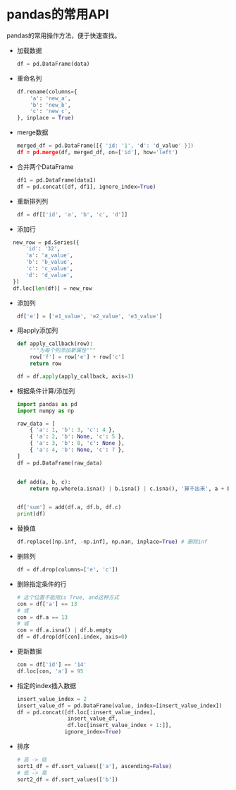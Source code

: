 # pandas的常用API

pandas的常用操作方法，便于快速查找。

* 加载数据
  ```python
  df = pd.DataFrame(data)
  ```

* 重命名列
  ```python
  df.rename(columns={
      'a': 'new_a',
      'b': 'new_b',
      'c': 'new_c',
  }, inplace = True)
  ```

* merge数据
  ```python
  merged_df = pd.DataFrame([{ 'id: '1', 'd': 'd_value' }])
  df = pd.merge(df, merged_df, on=['id'], how='left')
  ```

* 合并两个DataFrame
  ```python
  df1 = pd.DataFrame(data1)
  df = pd.concat([df, df1], ignore_index=True)
  ```

* 重新排列列
  ```python
  df = df[['id', 'a', 'b', 'c', 'd']]
  ```

* 添加行
```python
  new_row = pd.Series({
      'id': '32',
      'a': 'a_value',
      'b': 'b_value',
      'c': 'c_value',
      'd': 'd_value',
  })
  df.loc[len(df)] = new_row
  ```

* 添加列
  ```python
  df['e'] = ['e1_value', 'e2_value', 'e3_value']
  ```

* 用apply添加列
  ```python
  def apply_callback(row):
      """为每个列添加新属性"""
      row['f'] = row['e'] + row['c']
      return row

  df = df.apply(apply_callback, axis=1)
  ```

* 根据条件计算/添加列
  ```python
  import pandas as pd
  import numpy as np

  raw_data = [
      { 'a': 1, 'b': 3, 'c': 4 },
      { 'a': 2, 'b': None, 'c': 5 },
      { 'a': 3, 'b': 8, 'c': None },
      { 'a': 4, 'b': None, 'c': 7 },
  ]
  df = pd.DataFrame(raw_data)


  def add(a, b, c):
      return np.where(a.isna() | b.isna() | c.isna(), '算不出来', a + b + c)


  df['sum'] = add(df.a, df.b, df.c)
  print(df)
  ```

* 替换值
  ```python
  df.replace([np.inf, -np.inf], np.nan, inplace=True) # 删除inf
  ```

* 删除列
  ```python
  df = df.drop(columns=['e', 'c'])
  ```

* 删除指定条件的行
  ```python
  # 这个位置不能用is True, and这种方式
  con = df['a'] == 13
  # 或
  con = df.a == 13
  # 或
  con = df.a.isna() | df.b.empty
  df = df.drop(df[con].index, axis=0)
  ```

* 更新数据
  ```python
  con = df['id'] == '14'
  df.loc[con, 'a'] = 95
  ```

* 指定的index插入数据
  ```python
  insert_value_index = 2
  insert_value_df = pd.DataFrame(value, index=[insert_value_index])
  df = pd.concat([df.loc[:insert_value_index],
                  insert_value_df,
                  df.loc[insert_value_index + 1:]],
                 ignore_index=True)
  ```

* 排序
  ```python
  # 高 -> 低
  sort1_df = df.sort_values(['a'], ascending=False)
  # 低 -> 高
  sort2_df = df.sort_values(['b'])
  ```